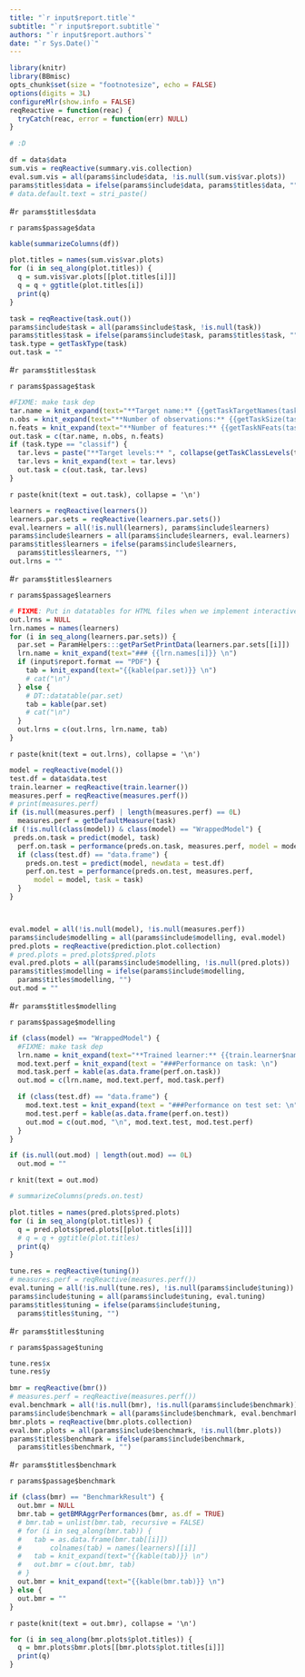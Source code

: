 ```yaml
---
title: "`r input$report.title`"
subtitle: "`r input$report.subtitle`"
authors: "`r input$report.authors`"
date: "`r Sys.Date()`"
---
```


```r
library(knitr)
library(BBmisc)
opts_chunk$set(size = "footnotesize", echo = FALSE)
options(digits = 3L)
configureMlr(show.info = FALSE)
reqReactive = function(reac) {
  tryCatch(reac, error = function(err) NULL)
}
````

```r
# :D
```


```r
df = data$data
sum.vis = reqReactive(summary.vis.collection)
eval.sum.vis = all(params$include$data, !is.null(sum.vis$var.plots))
params$titles$data = ifelse(params$include$data, params$titles$data, "")
# data.default.text = stri_paste()
```

#`r params$titles$data`

`r params$passage$data`

```r
kable(summarizeColumns(df))
```

```r
plot.titles = names(sum.vis$var.plots)
for (i in seq_along(plot.titles)) {
  q = sum.vis$var.plots[[plot.titles[i]]]
  q = q + ggtitle(plot.titles[i])
  print(q)
}
```

\newpage


```r
task = reqReactive(task.out())
params$include$task = all(params$include$task, !is.null(task))
params$titles$task = ifelse(params$include$task, params$titles$task, "")
task.type = getTaskType(task)
out.task = ""
```

#`r params$titles$task`

`r params$passage$task`

```r
#FIXME: make task dep
tar.name = knit_expand(text="**Target name:** {{getTaskTargetNames(task)}} \n")
n.obs = knit_expand(text="**Number of observations:** {{getTaskSize(task)}} \n")
n.feats = knit_expand(text="**Number of features:** {{getTaskNFeats(task)}} \n")
out.task = c(tar.name, n.obs, n.feats)
if (task.type == "classif") {
  tar.levs = paste("**Target levels:** ", collapse(getTaskClassLevels(task), sep = ", "), "\n")
  tar.levs = knit_expand(text = tar.levs)
  out.task = c(out.task, tar.levs)
}
```

`r paste(knit(text = out.task), collapse = '\n')`

\newpage


```r
learners = reqReactive(learners())
learners.par.sets = reqReactive(learners.par.sets())
eval.learners = all(!is.null(learners), params$include$learners)
params$include$learners = all(params$include$learners, eval.learners)
params$titles$learners = ifelse(params$include$learners,
  params$titles$learners, "")
out.lrns = ""
```

#`r params$titles$learners`

`r params$passage$learners`

```r
# FIXME: Put in datatables for HTML files when we implement interactive code chunks
out.lrns = NULL
lrn.names = names(learners)
for (i in seq_along(learners.par.sets)) {
  par.set = ParamHelpers:::getParSetPrintData(learners.par.sets[[i]])
  lrn.name = knit_expand(text="### {{lrn.names[i]}} \n")
  if (input$report.format == "PDF") {
    tab = knit_expand(text="{{kable(par.set)}} \n")
    # cat("\n")
  } else {
    # DT::datatable(par.set)
    tab = kable(par.set)
    # cat("\n")
  }
  out.lrns = c(out.lrns, lrn.name, tab)
}
```

`r paste(knit(text = out.lrns), collapse = '\n')`

\newpage


```r
model = reqReactive(model())
test.df = data$data.test
train.learner = reqReactive(train.learner())
measures.perf = reqReactive(measures.perf())
# print(measures.perf)
if (is.null(measures.perf) | length(measures.perf) == 0L)
  measures.perf = getDefaultMeasure(task)
if (!is.null(class(model)) & class(model) == "WrappedModel") {
 preds.on.task = predict(model, task)
  perf.on.task = performance(preds.on.task, measures.perf, model = model, task = task) 
  if (class(test.df) == "data.frame") {
    preds.on.test = predict(model, newdata = test.df)
    perf.on.test = performance(preds.on.test, measures.perf,
      model = model, task = task)
  }
}



eval.model = all(!is.null(model), !is.null(measures.perf))
params$include$modelling = all(params$include$modelling, eval.model)
pred.plots = reqReactive(prediction.plot.collection)
# pred.plots = pred.plots$pred.plots
eval.pred.plots = all(params$include$modelling, !is.null(pred.plots))
params$titles$modelling = ifelse(params$include$modelling,
  params$titles$modelling, "")
out.mod = ""
```

#`r params$titles$modelling`

`r params$passage$modelling`

```r
if (class(model) == "WrappedModel") {
  #FIXME: make task dep
  lrn.name = knit_expand(text="**Trained learner:** {{train.learner$name}} \n")
  mod.text.perf = knit_expand(text = "###Performance on task: \n")
  mod.task.perf = kable(as.data.frame(perf.on.task))
  out.mod = c(lrn.name, mod.text.perf, mod.task.perf)

  if (class(test.df) == "data.frame") {
    mod.text.test = knit_expand(text = "###Performance on test set: \n")
    mod.test.perf = kable(as.data.frame(perf.on.test))
    out.mod = c(out.mod, "\n", mod.text.test, mod.test.perf)
  }  
}

if (is.null(out.mod) | length(out.mod) == 0L)
  out.mod = ""

```

`r knit(text = out.mod)`

```r
# summarizeColumns(preds.on.test)
```

\newpage

```r
plot.titles = names(pred.plots$pred.plots)
for (i in seq_along(plot.titles)) {
  q = pred.plots$pred.plots[[plot.titles[i]]]
  # q = q + ggtitle(plot.titles)
  print(q)
}
```

\newpage


```r
tune.res = reqReactive(tuning())
# measures.perf = reqReactive(measures.perf())
eval.tuning = all(!is.null(tune.res), !is.null(params$include$tuning))
params$include$tuning = all(params$include$tuning, eval.tuning)
params$titles$tuning = ifelse(params$include$tuning,
  params$titles$tuning, "")
```

#`r params$titles$tuning`

`r params$passage$tuning`

```r
tune.res$x
tune.res$y
```

\newpage


```r
bmr = reqReactive(bmr())
# measures.perf = reqReactive(measures.perf())
eval.benchmark = all(!is.null(bmr), !is.null(params$include$benchmark))
params$include$benchmark = all(params$include$benchmark, eval.benchmark)
bmr.plots = reqReactive(bmr.plots.collection)
eval.bmr.plots = all(params$include$benchmark, !is.null(bmr.plots))
params$titles$benchmark = ifelse(params$include$benchmark,
  params$titles$benchmark, "")
```

#`r params$titles$benchmark`

`r params$passage$benchmark`

```r
if (class(bmr) == "BenchmarkResult") {
  out.bmr = NULL
  bmr.tab = getBMRAggrPerformances(bmr, as.df = TRUE)
  # bmr.tab = unlist(bmr.tab, recursive = FALSE)
  # for (i in seq_along(bmr.tab)) {
  #   tab = as.data.frame(bmr.tab[[i]])
  #       colnames(tab) = names(learners)[[i]]
  #   tab = knit_expand(text="{{kable(tab)}} \n")
  #   out.bmr = c(out.bmr, tab)
  # }
  out.bmr = knit_expand(text="{{kable(bmr.tab)}} \n")
} else {
  out.bmr = ""
}


```

`r paste(knit(text = out.bmr), collapse = '\n')`

```r
for (i in seq_along(bmr.plots$plot.titles)) {
  q = bmr.plots$bmr.plots[[bmr.plots$plot.titles[i]]]
  print(q)
}
```


